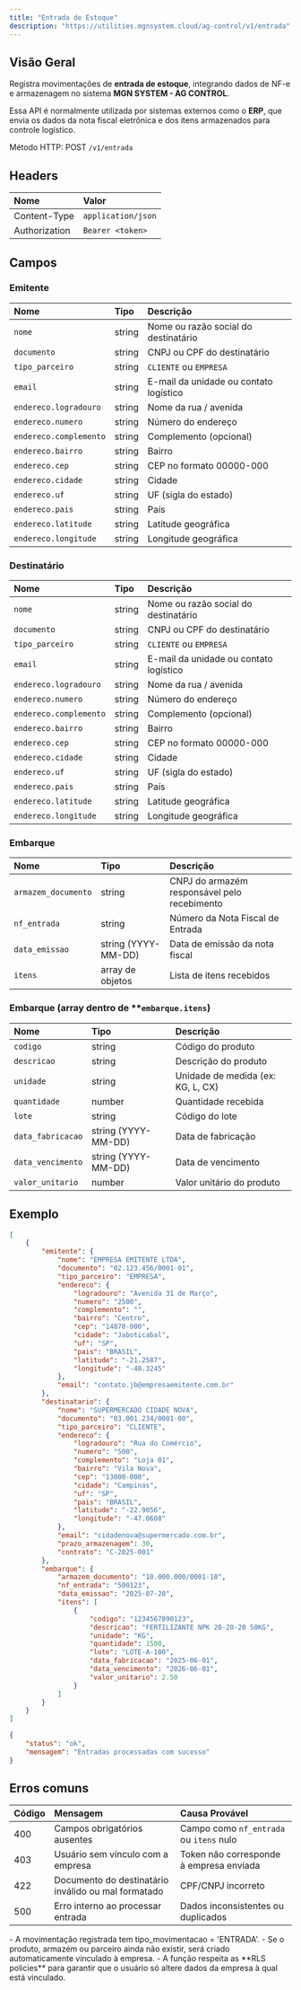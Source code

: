 ```yaml
---
title: "Entrada de Estoque"
description: "https://utilities.mgnsystem.cloud/ag-control/v1/entrada"
---
```


## **Visão Geral**

Registra movimentações de **entrada de estoque**, integrando dados de NF-e e armazenagem no sistema **MGN SYSTEM - AG CONTROL**.

Essa API é normalmente utilizada por sistemas externos como o **ERP**, que envia os dados da nota fiscal eletrônica e dos itens armazenados para controle logístico.

Método HTTP: POST `/v1/entrada`

## Headers

| Nome          | Valor              |
| :------------ | :----------------- |
| Content-Type  | `application/json` |
| Authorization | `Bearer <token>`   |

## Campos

### Emitente

| **Nome**               | **Tipo** | **Descrição**                          |
| :--------------------- | :------- | :------------------------------------- |
| `nome`                 | string   | Nome ou razão social do destinatário   |
| `documento`            | string   | CNPJ ou CPF do destinatário            |
| `tipo_parceiro`        | string   | `CLIENTE` ou `EMPRESA`                 |
| `email`                | string   | E-mail da unidade ou contato logístico |
| `endereco.logradouro`  | string   | Nome da rua / avenida                  |
| `endereco.numero`      | string   | Número do endereço                     |
| `endereco.complemento` | string   | Complemento (opcional)                 |
| `endereco.bairro`      | string   | Bairro                                 |
| `endereco.cep`         | string   | CEP no formato 00000-000               |
| `endereco.cidade`      | string   | Cidade                                 |
| `endereco.uf`          | string   | UF (sigla do estado)                   |
| `endereco.pais`        | string   | País                                   |
| `endereco.latitude`    | string   | Latitude geográfica                    |
| `endereco.longitude`   | string   | Longitude geográfica                   |

### Destinatário

| **Nome**               | **Tipo** | **Descrição**                          |
| :--------------------- | :------- | :------------------------------------- |
| `nome`                 | string   | Nome ou razão social do destinatário   |
| `documento`            | string   | CNPJ ou CPF do destinatário            |
| `tipo_parceiro`        | string   | `CLIENTE` ou `EMPRESA`                 |
| `email`                | string   | E-mail da unidade ou contato logístico |
| `endereco.logradouro`  | string   | Nome da rua / avenida                  |
| `endereco.numero`      | string   | Número do endereço                     |
| `endereco.complemento` | string   | Complemento (opcional)                 |
| `endereco.bairro`      | string   | Bairro                                 |
| `endereco.cep`         | string   | CEP no formato 00000-000               |
| `endereco.cidade`      | string   | Cidade                                 |
| `endereco.uf`          | string   | UF (sigla do estado)                   |
| `endereco.pais`        | string   | País                                   |
| `endereco.latitude`    | string   | Latitude geográfica                    |
| `endereco.longitude`   | string   | Longitude geográfica                   |

### Embarque

| **Nome**            | **Tipo**            | **Descrição**                                |
| :------------------ | :------------------ | :------------------------------------------- |
| `armazem_documento` | string              | CNPJ do armazém responsável pelo recebimento |
| `nf_entrada`        | string              | Número da Nota Fiscal de Entrada             |
| `data_emissao`      | string (YYYY-MM-DD) | Data de emissão da nota fiscal               |
| `itens`             | array de objetos    | Lista de itens recebidos                     |

### Embarque (array dentro de \*\*`embarque.itens`)

| Nome              | Tipo                | Descrição                         |
| :---------------- | :------------------ | :-------------------------------- |
| `codigo`          | string              | Código do produto                 |
| `descricao`       | string              | Descrição do produto              |
| `unidade`         | string              | Unidade de medida (ex: KG, L, CX) |
| `quantidade`      | number              | Quantidade recebida               |
| `lote`            | string              | Código do lote                    |
| `data_fabricacao` | string (YYYY-MM-DD) | Data de fabricação                |
| `data_vencimento` | string (YYYY-MM-DD) | Data de vencimento                |
| `valor_unitario`  | number              | Valor unitário do produto         |

## **Exemplo**

<RequestExample>

```json body
[
	{
		"emitente": {
			"nome": "EMPRESA EMITENTE LTDA",
			"documento": "02.123.456/0001-01",
			"tipo_parceiro": "EMPRESA",
			"endereco": {
				"logradouro": "Avenida 31 de Março",
				"numero": "2500",
				"complemento": "",
				"bairro": "Centro",
				"cep": "14870-000",
				"cidade": "Jaboticabal",
				"uf": "SP",
				"pais": "BRASIL",
				"latitude": "-21.2587",
				"longitude": "-48.3245"
			},
			"email": "contato.jb@empresaemitente.com.br"
		},
		"destinatario": {
			"nome": "SUPERMERCADO CIDADE NOVA",
			"documento": "03.001.234/0001-00",
			"tipo_parceiro": "CLIENTE",
			"endereco": {
				"logradouro": "Rua do Comércio",
				"numero": "500",
				"complemento": "Loja 01",
				"bairro": "Vila Nova",
				"cep": "13000-000",
				"cidade": "Campinas",
				"uf": "SP",
				"pais": "BRASIL",
				"latitude": "-22.9056",
				"longitude": "-47.0608"
			},
			"email": "cidadenova@supermercado.com.br",
			"prazo_armazenagem": 30,
			"contrato": "C-2025-001"
		},
		"embarque": {
			"armazem_documento": "10.000.000/0001-10",
			"nf_entrada": "500123",
			"data_emissao": "2025-07-20",
			"itens": [
				{
					"codigo": "1234567890123",
					"descricao": "FERTILIZANTE NPK 20-20-20 50KG",
					"unidade": "KG",
					"quantidade": 1500,
					"lote": "LOTE-A-100",
					"data_fabricacao": "2025-06-01",
					"data_vencimento": "2026-06-01",
					"valor_unitario": 2.50
				}
			]
		}
	}
]
```

</RequestExample>

<ResponseExample>

```json 200
{
	"status": "ok",
	"mensagem": "Entradas processadas com sucesso"
}
```

</ResponseExample>

## Erros comuns

| **Código** | **Mensagem**                                        | **Causa Provável**                      |
| :--------- | :-------------------------------------------------- | :-------------------------------------- |
| 400        | Campos obrigatórios ausentes                        | Campo como `nf_entrada` ou `itens` nulo |
| 403        | Usuário sem vínculo com a empresa                   | Token não corresponde à empresa enviada |
| 422        | Documento do destinatário inválido ou mal formatado | CPF/CNPJ incorreto                      |
| 500        | Erro interno ao processar entrada                   | Dados inconsistentes ou duplicados      |

<Note>
  - A movimentação registrada tem tipo_movimentacao = 'ENTRADA'.
  - Se o produto, armazém ou parceiro ainda não existir, será criado automaticamente vinculado à empresa.
  - A função respeita as **RLS policies** para garantir que o usuário só altere dados da empresa à qual está vinculado.
</Note>